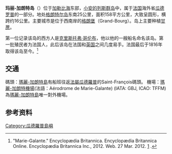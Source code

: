 {{Infobox Islands
| plural = yes
| name             =玛丽-加朗特岛
| image name       =Marie-Galante NASA 61.25898W 15.94122N.jpg
| image caption    =玛丽-加朗特岛卫星图片
| image size       =250px
| locator map      ={{Location map|Guadeloupe|lat=15.93333|long=-61.26666}}
| map_custom       =
| native name      =Marie-Galante
| native name link =
| other_names      =
| location         = [[加勒比海|加勒比海]]
| coordinates      = {{Coord|15|56|N|61|16|W|display=inline,title}}
| archipelago      =
| total islands    =
| major islands    =
| area             =158平方千米
| length           =
| width            =
| coastline        =
| highest mount    =
| elevation        =
| country          = France
| country admin divisions title     = 海外领地
| country admin divisions           = [[瓜德罗普|瓜德罗普]]
| population       = 12,488
| population as of = 1999
| density          =
| ethnic groups    =
| additional info  =
}}
'''玛丽-加朗特岛'''（{{lang-fr|Marie-Galante}}）位于[[加勒比海|加勒比海]]东部，[[小安的列斯群岛|小安的列斯群岛]]中，属于[[法国|法国]]海外省[[瓜德罗普|瓜德罗普]]的一部分。地处[[格朗特尔岛|格朗特尔岛]]东南25公里，面积158平方公里，大致呈圆形，横跨约16公里。主要城市是位于西南岸的[[格朗堡(法國)|格朗堡]]（Grand-Bourg）。岛上主要种植[[甘蔗|甘蔗]]。

第一位记录该岛的西方人是[[克里斯托弗·哥伦布|克里斯托弗·哥伦布]]，他以他的一艘船名命名该岛。第一批殖民者为法国人，此后该岛在法国和[[英国|英国]]之间几度易手。法国最后于1816年取得该岛至今。<ref>"Marie-Galante." Encyclopædia Britannica. Encyclopædia Britannica Online. Encyclopædia Britannica Inc., 2012. Web. 27 Mar. 2012. [http://www.britannica.com/EBchecked/topic/365095/Marie-Galante] {{Wayback|url=http://www.britannica.com/EBchecked/topic/365095/Marie-Galante |date=20120327045000 }}.</ref>

==交通==
碼頭：[[瑪麗-加朗特島|瑪麗-加朗特島]]有船班往返[[瓜德羅普|法屬瓜德羅普]]的Saint-François碼頭。
機場：[[瑪麗-加朗特機場|瑪麗-加朗特機場]](法語：Aérodrome de Marie-Galante) (IATA: GBJ, ICAO: TFFM) 為[[瑪麗-加朗特島|瑪麗-加朗特島]]唯一對外機場。

==参考资料==
{{reflist}}
[[Category:瓜德羅普島嶼|Category:瓜德羅普島嶼]]